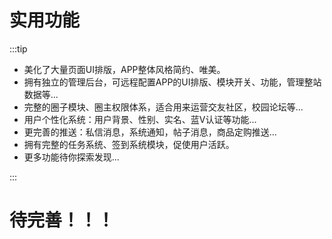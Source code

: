 # 实用功能

:::tip

- 美化了大量页面UI排版，APP整体风格简约、唯美。
- 拥有独立的管理后台，可远程配置APP的UI排版、模块开关、功能，管理整站数据等... 
- 完整的圈子模块、圈主权限体系，适合用来运营交友社区，校园论坛等...
- 用户个性化系统：用户背景、性别、实名、蓝V认证等功能...
- 更完善的推送：私信消息，系统通知，帖子消息，商品定购推送...
- 拥有完整的任务系统、签到系统模块，促使用户活跃。
- 更多功能待你探索发现...


:::

# 待完善！！！
